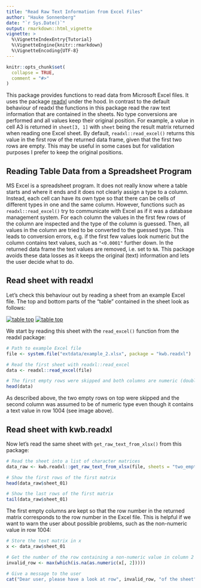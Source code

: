 ```yaml
---
title: "Read Raw Text Information from Excel Files"
author: "Hauke Sonnenberg"
date: "`r Sys.Date()`"
output: rmarkdown::html_vignette
vignette: >
  %\VignetteIndexEntry{Tutorial}
  %\VignetteEngine{knitr::rmarkdown}
  %\VignetteEncoding{UTF-8}
---
```


```r
knitr::opts_chunk$set(
  collapse = TRUE,
  comment = "#>"
)
```

This package provides functions to read data from Microsoft Excel files. It uses
the package [readxl](https://readxl.tidyverse.org/) under the hood. In contrast
to the default behaviour of readxl the functions in this package read the raw
text information that are contained in the sheets. No type conversions are
performed and all values keep their original position. For example, a value in
cell A3 is returned in `sheet[3, 1]` with `sheet` being the result matrix
returned when reading one Excel sheet. By default, `readxl::read_excel()`
returns this value in the first row of the returned data frame, given that the
first two rows are empty. This may be useful in some cases but for validation
purposes I prefer to keep the original positions.

## Reading Table Data from a Spreadsheet Program

MS Excel is a spreadsheet program. It does not really know where a table starts
and where it ends and it does not clearly assign a type to a column. Instead,
each cell can have its own type so that there can be cells of different types in
one and the same column. However, functions such as `readxl::read_excel()` try
to communicate with Excel as if it was a database management system. For each
column the values in the first few rows of the column are inspected and the type
of the column is guessed. Then, all values in the column are tried to be
converted to the guessed type. This leads to conversion errors, e.g. if the
first few values look numeric but the column contains text values, such as
`"<0.0001"` further down. In the returned data frame the text values are
removed, i.e. set to `NA`. This package avoids these data losses as it keeps the
original (text) information and lets the user decide what to do.

## Read sheet with readxl

Let's check this behaviour out by reading a sheet from an example Excel file.
The top and bottom parts of the "table" contained in the sheet look as follows:

[![table top](images/example_2_top.png)]()
[![table top](images/example_2_bottom.png)]()

We start by reading this sheet with the `read_excel()` function from the readxl
package:

```r
# Path to example Excel file
file <- system.file("extdata/example_2.xlsx", package = "kwb.readxl")

# Read the first sheet with readxl::read_excel
data <- readxl::read_excel(file)

# The first empty rows were skipped and both columns are numeric (double)
head(data)
```

As described above, the two empty rows on top were skipped and the second
column was assumed to be of numeric type even though it contains a text value
in row 1004 (see image above).

## Read sheet with kwb.readxl

Now let's read the same sheet with `get_raw_text_from_xlsx()` from this package:

```r
# Read the sheet into a list of character matrices
data_raw <- kwb.readxl::get_raw_text_from_xlsx(file, sheets = "two_empty_rows")

# Show the first rows of the first matrix
head(data_raw$sheet_01)

# Show the last rows of the first matrix
tail(data_raw$sheet_01)
```

The first empty columns are kept so that the row number in the returned matrix
corresponds to the row number in the Excel file. This is helpful if we want to
warn the user about possible problems, such as the non-numeric value in row
1004:

```r
# Store the text matrix in x
x <- data_raw$sheet_01

# Get the number of the row containing a non-numeric value in column 2 
invalid_row <- max(which(is.na(as.numeric(x[, 2]))))

# Give a message to the user
cat("Dear user, please have a look at row", invalid_row, "of the sheet")
```

